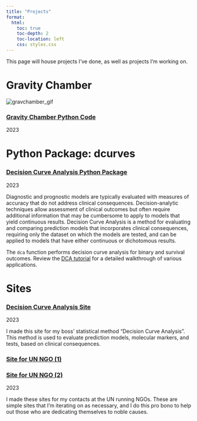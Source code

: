 ```yaml
---
title: "Projects"
format:
  html:
    toc: true
    toc-depth: 2
    toc-location: left
    css: styles.css
---
```


This page will house projects I've done, as well as projects I'm working on.

# **Gravity Chamber**

::::: {.contact-wrapper .contact-box}
::: left
<img src="media/gravitychamber.gif" alt="gravchamber_gif"/>
:::

::: contact-text
### [Gravity Chamber Python Code](https://github.com/shaunporwal/gravitychamber){.link}

[2023]{.date}
:::
:::::

# **Python Package: dcurves**

:::: {.contact-wrapper .contact-box}
::: contact-text
### [Decision Curve Analysis Python Package](https://github.com/MSKCC-Epi-Bio/dcurves){.link}

[2023]{.date}

Diagnostic and prognostic models are typically evaluated with measures of accuracy that do not address clinical consequences. Decision-analytic techniques allow assessment of clinical outcomes but often require additional information that may be cumbersome to apply to models that yield continuous results. Decision Curve Analysis is a method for evaluating and comparing prediction models that incorporates clinical consequences, requiring only the dataset on which the models are tested, and can be applied to models that have either continuous or dichotomous results.

The `dca` function performs decision curve analysis for binary and survival outcomes. Review the [DCA tutorial](http://decisioncurveanalysis.org) for a detailed walkthrough of various applications.
:::
::::

# **Sites**

:::: {.contact-wrapper .contact-box}
::: contact-text
### [Decision Curve Analysis Site](https://mskcc-epi-bio.github.io/decisioncurveanalysis/){.link}

[2023]{.date}

I made this site for my boss' statistical method "Decision Curve Analysis". This method is used to evaluate prediction models, molecular markers, and tests, based on clinical consequences.
:::
::::

:::: {.contact-wrapper .contact-box}
::: contact-text
### [Site for UN NGO (1)](https://mishkanholdingsllc.org){.link}

### [Site for UN NGO (2)](https://politicalaesthetics.github.io){.link}

[2023]{.date}

I made these sites for my contacts at the UN running NGOs. These are simple sites that I'm iterating on as necessary, and I do this pro bono to help out those who are dedicating themselves to noble causes.
:::
::::